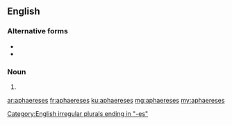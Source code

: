 ==English==

===Alternative forms===
* {{l|en|aphæreses}}
* {{l|en|aphereses}}

===Noun===
{{head|en|noun plural form}}

# {{plural of|aphaeresis|lang=en}}

[[Category:English irregular plurals ending in "-es"]]

[[ar:aphaereses]]
[[fr:aphaereses]]
[[ku:aphaereses]]
[[mg:aphaereses]]
[[my:aphaereses]]